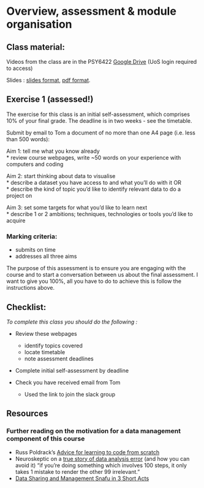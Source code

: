 # Overview, assessment & module organisation

## Class material:
  
Videos from the class are in the PSY6422 [Google Drive](https://drive.google.com/drive/folders/1Qrw5RhXSoFXx1_NxNffV-5AkludSU-Fk?usp=sharing) (UoS login required to access)

Slides : [slides format](https://docs.google.com/presentation/d/1cfM44YtwsoJ0bTtKPN1lf1OPSe0-Wr-UkiPYR376gJ0/edit?usp=sharing), [pdf format](https://drive.google.com/file/d/1FGeWRhNpb4CJZY6OESagIPvtdFPIBE_Z/view?usp=sharing).

## Exercise 1 (assessed!)

The exercise for this class is an initial self-assessment, which comprises 10% of your final grade. The deadline is in two weeks - see the timetable.

Submit by email to Tom a document of no more than one A4 page (i.e. less than 500 words):

Aim 1: tell me what you know already  
 * review course webpages, write ~50 words on your experience with computers and coding

Aim 2: start thinking about data to visualise  
 * describe a dataset you have access to and what you’ll do with it OR  
 * describe the kind of topic you'd like to identify relevant data to do a project on

Aim 3: set some targets for what you’d like to learn next  
 * describe 1 or 2 ambitions; techniques, technologies or tools you'd like to acquire

### Marking criteria: 

* submits on time
* addresses all three aims

The purpose of this assessment is to ensure you are engaging with the course and to start a conversation between us about the final assessment. I want to give you 100%, all you have to do to achieve this is follow the instructions above.



## Checklist:

*To complete this class you should do the following :*

* Review these webpages
  * identify topics covered
  * locate timetable
  * note assessment deadlines

* Complete initial self-assessment by deadline

* Check you have received email from Tom
  * Used the link to join the slack group
  

## Resources

### Further reading on the motivation for a data management component of this course

* Russ Poldrack's [Advice for learning to code from scratch ](http://www.russpoldrack.org/2016/05/advice-for-learning-to-code-from-scratch.html)
* Neuroskeptic on a [true story of data analysis error](http://neuroskeptic.blogspot.com/2011/04/tufnel-effect.html) (and how you can avoid it) "if you're doing something which involves 100 steps, it only takes 1 mistake to render the other 99 irrelevant."
* [Data Sharing and Management Snafu in 3 Short Acts](https://www.youtube.com/watch?v=66oNv_DJuPc)


